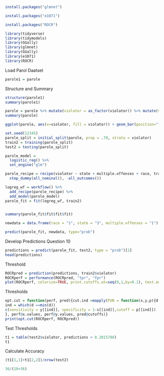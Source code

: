```r
install.packages("glmnet")
```
```r
install.packages("e1071")
```
```r
install.packages("ROCR")
```



```r
library(tidyverse)
library(tidymodels)
library(GGally)
library(glmnet)
library(GGally)
library(e1071)
library(ROCR)
```

Load Parol Daatset
```r
parole1 = parole
```

Structure and Summary
```r
structure(parole1)
summary(parole1)
```
```r
parole = parole %>% mutate(violator = as_factor(violator)) %>% mutate(violator = fct_recode(violator, "No" = "0", "Yes" = "1")) %>% mutate(multiple.offenses = as_factor(multiple.offenses)) %>% mutate(race = as_factor(race))
summary(parole)
```

```r
ggplot(parole, aes(x=violator, fill = violator)) + geom_bar(position="fill") + theme_bw()
```
```r
set.seed(12345)
parole_split = initial_split(parole, prop = .70, strata = violator)
train2 = training(parole_split)
test2 = testing(parole_split)
```
```r
parole_model =
  logistic_reg() %>%
  set_engine("glm")

parole_recipe = recipe(violator ~ state + multiple.offenses + race, train2) %>%
  step_dummy(all_nominal(), -all_outcomes())

logreg_wf = workflow() %>%
  add_recipe(parole_recipe) %>%
  add_model(parole_model)
parole_fit = fit(logreg_wf, train2)
  
```
```r
summary(parole_fit$fit$fit$fit)
```
```r
newdata = data.frame(race = "1", state = "3", multiple.offenses = "1")
```
```r
predict(parole_fit, newdata, type="prob")
```
Develop Predictions Question 10
```r
predictions = predict(parole_fit, test2, type = "prob")[2]
head(predictions)
```
Threshold
```r
ROCRpred = prediction(predictions, train2$violator)
ROCRperf = performance(ROCRpred, "tpr", "fpr")
plot(ROCRperf, colorize=TRUE, print.cutoffs.at=seq(0,1,by=0.1), text.adj=c(-.2,1.7))
```
Thresholds
```r
opt.cut = function(perf, pred){cut.ind =mapply(FUN = function(x,y,p){d = (x-0)^2+ (y-1)^2
ind = which(d ==min(d))
c(sensitivity = y[[ind]], specificity = 1-x[[ind]],cutoff = p[[ind]])
}, perf@x.values, perf@y.values, pred@cutoffs)}
print(opt.cut(ROCRperf, ROCRpred))
```
Test Thresholds
```r
t1 = table(test2$violator, predictions > 0.2015788)
t1
```
Calculate Accuracy
```r
(t1[1,1]+t1[2,2])/nrow(test2)
```
```r
36/(18+36)
```


